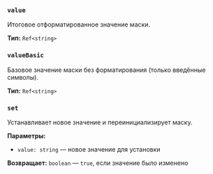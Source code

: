 ### `value`

Итоговое отформатированное значение маски.

**Тип:** `Ref<string>`

### `valueBasic`

Базовое значение маски без форматирования (только введённые символы).

**Тип:** `Ref<string>`

### `set`

Устанавливает новое значение и переинициализирует маску.

**Параметры:**
- `value: string` — новое значение для установки

**Возвращает:** `boolean` — `true`, если значение было изменено
